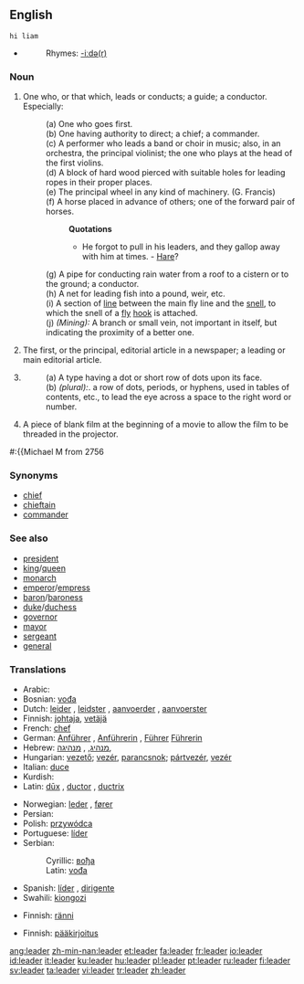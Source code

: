 ==English==

{{webster}}

 hi liam
*{{audio|en-us-leader.ogg|Audio (US)}}
*:Rhymes: [[Rhymes:English:-iːdə(r)|-iːdə(r)]]

===Noun===
{{en-noun}}
# One who, or that which, leads or conducts; a guide; a conductor. Especially:
#:(a) One who goes first.
#:(b) One having authority to direct; a chief; a commander.
#:(c) {{music}} A performer who leads a band or choir in music; also, in an orchestra, the principal violinist; the one who plays at the head of the first violins.
#:(d) {{nautical}} A block of hard wood pierced with suitable holes for leading ropes in their proper places.
#:(e) {{engineering}} {{obsolete}} The principal wheel in any kind of machinery. (G. Francis)
#:(f) A horse placed in advance of others; one of the forward pair of horses.
#::'''Quotations'''
#::* He forgot to pull in his leaders, and they gallop away with him at times. - [[Hare]]?
#:(g) A pipe for conducting rain water from a roof to a cistern or to the ground; a conductor.
#:(h) {{context|fishing}} A net for leading fish into a pound, weir, etc.
#:(i) {{context|fishing}} A section of [[line]] between the main fly line and the [[snell]], to which the snell of a [[fly]] [[hook]] is attached.
#:(j) ''(Mining):'' A branch or small vein, not important in itself, but indicating the proximity of a better one.
# The first, or the principal, editorial article in a newspaper; a leading or main editorial article.
# {{printing}} 
#:(a) A type having a dot or short row of dots upon its face.
#:(b) ''(plural):''. a row of dots, periods, or hyphens, used in tables of contents, etc., to lead the eye across a space to the right word or number.
# {{film}} A piece of blank film at the beginning of a movie to allow the film to be threaded in the projector.
{{rfc}}
#:{{Michael M from 2756

===Synonyms===
*[[chief]]
*[[chieftain]]
*[[commander]]

===See also===
<!--Common Leader titles-->
*[[president]]
*[[king]]/[[queen]]
*[[monarch]]
*[[emperor]]/[[empress]]
*[[baron]]/[[baroness]]
*[[duke]]/[[duchess]]
*[[governor]]
*[[mayor]]
*[[sergeant]]
*[[general]]

===Translations===
{{trans-top|one having authority}}
*Arabic: {{ARchar|[[القائد]], [[زعيم]]}}
*Bosnian: [[vođa]] {{m}}
*Dutch: [[leider]] {{m}}, [[leidster]] {{f}}, [[aanvoerder]] {{m}}, [[aanvoerster]] {{f}}
*Finnish: [[johtaja]], [[vetäjä]]
*French: [[chef]] {{m}}
*German: [[Anführer]] {{m}}, [[Anführerin]] {{f}}, [[Führer]] {{m}} [[Führerin]] {{f}}
*Hebrew: [[מנהיג]], {{m}}, [[מנהיגה]], {{f}}
*Hungarian: [[vezető]]; [[vezér]], [[parancsnok]]; [[pártvezér]], [[vezér]]
*Italian: [[duce]] {{m}}
*Kurdish: {{KUchar|[[سه‌رۆک]]}}
*Latin: [[dux|dūx]] {{m}}, [[ductor]] {{m}}, [[ductrix]] {{f}}
{{trans-mid}}
*Norwegian: [[leder]] {{m}}, [[fører]] {{m}}
*Persian: {{FAchar|[[رهبر]]}}
*Polish: [[przywódca]] {{m}}
*Portuguese: [[líder]] {{m}}
*Serbian:
*:Cyrillic: [[вођа]] {{m}}
*:Latin: [[vođa]] {{m}}
*Spanish: [[líder]] {{m}}, [[dirigente]] {{m}}
*Swahili: [[kiongozi]]
{{trans-bottom}}

{{trans-top|pipe to conduct water from the roof}}
*Finnish: [[ränni]]
{{trans-bottom}}

{{trans-top|principal article in a newspaper}}
*Finnish: [[pääkirjoitus]]
{{trans-bottom}}

[[ang:leader]]
[[zh-min-nan:leader]]
[[et:leader]]
[[fa:leader]]
[[fr:leader]]
[[io:leader]]
[[id:leader]]
[[it:leader]]
[[ku:leader]]
[[hu:leader]]
[[pl:leader]]
[[pt:leader]]
[[ru:leader]]
[[fi:leader]]
[[sv:leader]]
[[ta:leader]]
[[vi:leader]]
[[tr:leader]]
[[zh:leader]]